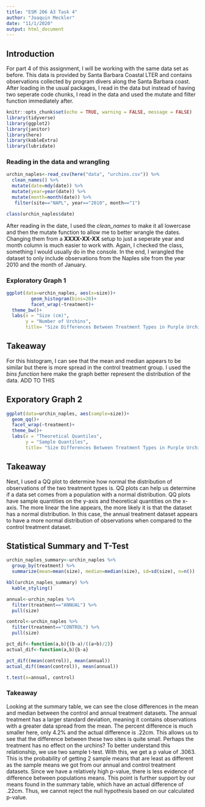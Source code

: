 ```yaml
---
title: "ESM 206 A3 Task 4"
author: "Joaquin Meckler"
date: "11/1/2020"
output: html_document
---
```

## Introduction 
For part 4 of this assignment, I will be working with the same data set as before. This data is provided by Santa Barbara Coastal LTER and contains observations collected by program divers along the Santa Barbara coast. After loading in the usual packages, I read in the data but instead of having two seperate code chunks, I read in the data and used the mutate and filter function immediately after. 
```r
knitr::opts_chunk$set(echo = TRUE, warning = FALSE, message = FALSE)
library(tidyverse)
library(ggplot2)
library(janitor)
library(here)
library(kableExtra)
library(lubridate)
```

### Reading in the data and wrangling 
```r
urchin_naples<-read_csv(here("data", "urchins.csv")) %>% 
  clean_names() %>% 
  mutate(date=mdy(date)) %>% 
  mutate(year=year(date)) %>% 
  mutate(month=month(date)) %>% 
   filter(site=="NAPL", year=="2010", month=="1")

class(urchin_naples$date)
```
After reading in the date, I used the *clean_names* to make it all lowercase and then the mutate function to allow me to better wrangle the dates. Changing them from a **XXXX-XX-XX** setup to just a seperate year and month column is much easier to work with. Again, I checked the class, something I would usually do in the console. In the end, I wrangled the dataset to only include observations from the Naples site from the year 2010 and the month of January.

### Exploratory Graph 1 
```r
ggplot(data=urchin_naples, aes(x=size))+
         geom_histogram(bins=20)+
         facet_wrap(~treatment)+
  theme_bw()+
  labs(x = "Size (cm)", 
       y = "Number of Urchins", 
       title= "Size Differences Between Treatment Types in Purple Urchin")
```


## Takeaway
For this histogram, I can see that the mean and median appears to be similar but there is more spread in the control treatment group. I used the *bins function* here make the graph better represent the distribution of the data. ADD TO THIS

## Exporatory Graph 2
```r
ggplot(data=urchin_naples, aes(sample=size))+
  geom_qq()+
  facet_wrap(~treatment)+
  theme_bw()+ 
  labs(x = "Theoretical Quantiles", 
       y = "Sample Quantiles", 
       title= "Size Differences Between Treatment Types in Purple Urchin")
```
## Takeaway 

Next, I used a QQ plot to determine how normal the distribution of observations of the two treatment types is. QQ plots can help us determine if a data set comes from a population with a normal distribution. QQ plots have sample quantities on the y-axis and theoretical quantities on the x-axis. The more linear the line appears, the more likely it is that the dataset has a normal distribution. In this case, the annual treatment dataset appears to have a more normal distribution of observations when compared to the control treatment dataset. 

## Statistical Summary and T-Test
```r
urchin_naples_summary<-urchin_naples %>% 
  group_by(treatment) %>% 
  summarize(mean=mean(size), median=median(size), sd=sd(size), n=n())

kbl(urchin_naples_summary) %>% 
  kable_styling()


```




```r

annual<-urchin_naples %>% 
  filter(treatment=="ANNUAL") %>% 
  pull(size)

control<-urchin_naples %>% 
  filter(treatment=="CONTROL") %>% 
  pull(size)

pct_dif<-function(a,b){(b-a)/((a+b)/2)}
actual_dif<-function(a,b){b-a}

pct_dif((mean(control)), mean(annual))
actual_dif((mean(control)), mean(annual))
```

```r
t.test(x=annual, control)
```
### Takeaway

Looking at the summary table, we can see the close differences in the mean and median between the control and annual treatment datasets. The annual treatment has a larger standard deviation, meaning it contains observations with a greater data spread from the mean. The percent difference is much smaller here, only 4.2% and the actual difference is .22cm. This allows us to see that the difference between these two sites is quite small. Perhaps the treatment has no effect on the urchins? 
To better understand this relationship, we use two sample t-test. With this, we get a p value of .3063. This is the probability of getting 2 sample means that are least as different as the sample means we got from our annual and control treatment datasets. Since we have a relatively high p-value, there is less evidence of difference between populations means. This point is further support by our means found in the summary table, which have an actual difference of .22cm. Thus, we cannot reject the null hypothesis based on our calculated p-value.
